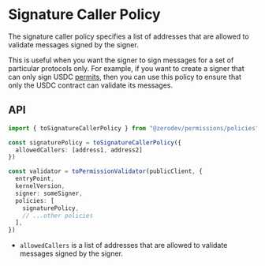
<VersionWarning version="5.3.x" /> 

# Signature Caller Policy

The signature caller policy specifies a list of addresses that are allowed to validate messages signed by the signer.

This is useful when you want the signer to sign messages for a set of particular protocols only.  For example, if you want to create a signer that can only sign USDC [permits](https://eips.ethereum.org/EIPS/eip-2612), then you can use this policy to ensure that only the USDC contract can validate its messages.

## API

```ts
import { toSignatureCallerPolicy } from "@zerodev/permissions/policies"

const signaturePolicy = toSignatureCallerPolicy({
  allowedCallers: [address1, address2]
})

const validator = toPermissionValidator(publicClient, {
  entryPoint,
  kernelVersion,
  signer: someSigner,
  policies: [
    signaturePolicy,
    // ...other policies
  ],
})
```

- `allowedCallers` is a list of addresses that are allowed to validate messages signed by the signer.